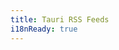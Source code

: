 ```yaml
---
title: Tauri RSS Feeds
i18nReady: true
---
```



<LinkCard
  title="All updates"
  description="Get notified about any updates across the entire site."
  href="/feed.xml"
/>

<LinkCard
  title="Blog updates"
  description="Stay up-to-date with the latest blog posts and articles."
  href="/blog/rss.xml"
/>

<LinkCard
  title="Pages updates"
  description="Receive updates for the main website pages."
  href="/pages.xml"
/>
